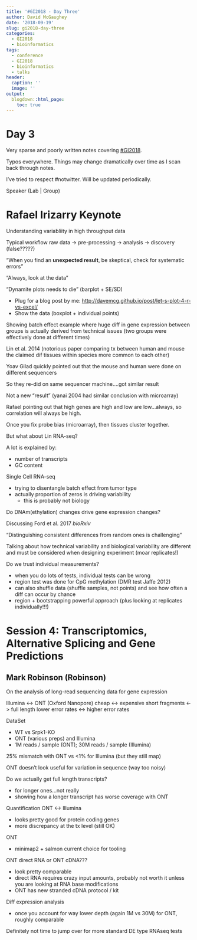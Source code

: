 ```yaml
---
title: '#GI2018 - Day Three'
author: David McGaughey
date: '2018-09-19'
slug: gi2018-day-three
categories:
  - GI2018
  - bioinformatics
tags:
  - conference
  - GI2018
  - bioinformatics
  - talks
header:
  caption: ''
  image: ''
output:
  blogdown::html_page:
    toc: true
---
```

# Day 3

Very sparse and poorly written notes covering [#GI2018](https://twitter.com/hashtag/GI2018?src=hash). 

Typos everywhere. Things may change dramatically over time as I scan back through notes.

I've tried to respect \#notwitter. Will be updated periodically. 

Speaker (Lab | Group)


# Rafael Irizarry Keynote
Understanding variabliity in high throughput data

Typical workflow
raw data -> pre-processing -> analysis -> discovery (false?????)

"When you find an **unexpected result**, be skeptical, check for systematic errors"

"Always, look at the data"

"Dynamite plots needs to die" (barplot + SE/SD)
  
  - Plug for a blog post by me: [http://davemcg.github.io/post/let-s-plot-4-r-vs-excel/](http://davemcg.github.io/post/let-s-plot-4-r-vs-excel/)
  - Show the data (boxplot + individual points)

Showing batch effect example where huge diff in gene expression between groups is actually derived from technical issues (two groups were effectively done at different times)

Lin et al. 2014 (notorious paper comparing tx between human and mouse the claimed dif tissues within species more common to each other)

Yoav Gilad quickly pointed out that the mouse and human were done on different sequencers

So they re-did on same sequencer machine....got similar result

Not a new "result" (yanai 2004 had similar conclusion with microarray)

Rafael pointing out that high genes are high and low are low...always, so correlation will always be high.

Once you fix probe bias (microarray), then tissues cluster together.

But what about Lin RNA-seq?

A lot is explained by:
  
  - number of transcripts 
  - GC content
  
Single Cell RNA-seq

  - trying to disentangle batch effect from tumor type
  - actually proportion of zeros is driving variability
    - this is probably not biology
    
Do DNAm(ethylation) changes drive gene expression changes?

Discussing Ford et al. 2017 *bioRxiv*

"Distinguishing consistent differences from random ones is challenging"

Talking about how technical variability and biological variability are different and must be considered when designing experiment (moar replicates!)

Do we trust individual measurements?

  - when you do lots of tests, individual tests can be wrong
  - region test was done for CpG methylation (DMR test Jaffe 2012)
  - can also shuffle data (shuffle samples, not points) and see how often a diff can occur by chance
  - region + bootstrapping powerful approach (plus looking at replicates individually!!!)
  
# Session 4: Transcriptomics, Alternative Splicing and Gene Predictions
## Mark Robinson (Robinson)
On the analysis of long-read sequencing data for gene expression

Illumina <-> ONT (Oxford Nanopore)
cheap <-> expensive
short fragments <-> full length
lower error rates <-> higher error rates

DataSet

  - WT vs Srpk1-KO
  - ONT (various preps) and Illumina
  - 1M reads / sample (ONT); 30M reads / sample (Illumina)
  
25% mismatch with ONT vs <1% for Illumina (but they still map)

ONT doesn't look useful for variation in sequence (way too noisy)

Do we actually get full length transcripts?

  - for longer ones...not really
  - showing how a longer transcript has worse coverage with ONT
  
Quantification ONT <-> Illumina

  - looks pretty good for protein coding genes
  - more discrepancy at the tx level (still OK)
  
ONT

  - minimap2 + salmon current choice for tooling
  
ONT direct RNA or ONT cDNA???

  - look pretty comparable 
  - direct RNA requires crazy input amounts, probably not worth it unless you are looking at RNA base modifications
  - ONT has new stranded cDNA protocol / kit

Diff expression analysis 

  - once you account for way lower depth (again 1M vs 30M) for ONT, roughly comparable
  
Definitely not time to jump over for more standard DE type RNAseq tests
  